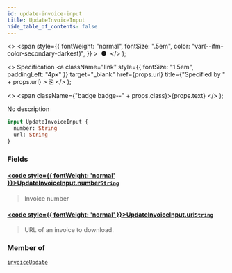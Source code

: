 ```yaml
---
id: update-invoice-input
title: UpdateInvoiceInput
hide_table_of_contents: false
---
```


  <>
    <span
      style={{
        fontWeight: "normal",
        fontSize: ".5em",
        color: "var(--ifm-color-secondary-darkest)",
      }}
    >
      &nbsp;●&nbsp;
    </span>
  </>
);

  <>
    Specification
    <a
      className="link"
      style={{ fontSize: "1.5em", paddingLeft: "4px" }}
      target="\_blank"
      href={props.url}
      title={"Specified by " + props.url}
    >
      ⎘
    </a>
  </>
);

  <>
    <span className={"badge badge--" + props.class}>{props.text}</span>
  </>
);

No description

```graphql
input UpdateInvoiceInput {
  number: String
  url: String
}
```

### Fields

#### [<code style={{ fontWeight: 'normal' }}>UpdateInvoiceInput.<b>number</b></code>](#)<Bullet />[`String`](../../../storefront/miscellaneous/scalars/string) <Badge class="secondary" text="scalar"/>

> Invoice number

#### [<code style={{ fontWeight: 'normal' }}>UpdateInvoiceInput.<b>url</b></code>](#)<Bullet />[`String`](../../../storefront/miscellaneous/scalars/string) <Badge class="secondary" text="scalar"/>

> URL of an invoice to download.

### Member of

[`invoiceUpdate`](../../../storefront/miscellaneous/mutations/invoice-update) <Badge class="secondary" text="mutation"/>
